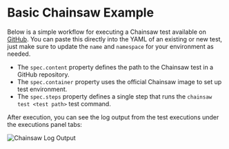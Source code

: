 
# Basic Chainsaw Example

Below is a simple workflow for executing a Chainsaw test available on [GitHub](https://github.com/cerebro1/chainsaw-testkube-demo.git). You can paste this directly into the
YAML of an existing or new test, just make sure to update the `name` and `namespace` for your environment as needed.

- The `spec.content` property defines the path to the Chainsaw test in a GitHub repository.
- The `spec.container` property uses the official Chainsaw image to set up test environment.
- The `spec.steps` property defines a single step that runs the `chainsaw test <test path>` test command.

<SimpleChainsaw/>

After execution, you can see the log output from the test executions under the executions panel tabs:

<Tabs>
<TabItem value="logs" label="Log Output" default>

![Chainsaw Log Output](images/chainsaw.png)

</TabItem>
</Tabs>
